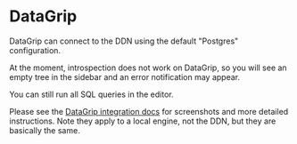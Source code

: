 # DataGrip

DataGrip can connect to the DDN using the default "Postgres" configuration.

At the moment, introspection does not work on DataGrip, so you will see an empty
tree in the sidebar and an error notification may appear.

You can still run all SQL queries in the editor.

Please see the [DataGrip integration docs](/docs/integrating-splitgraph/datagrip)
for screenshots and more detailed instructions. Note they apply to a local
engine, not the DDN, but they are basically the same.
